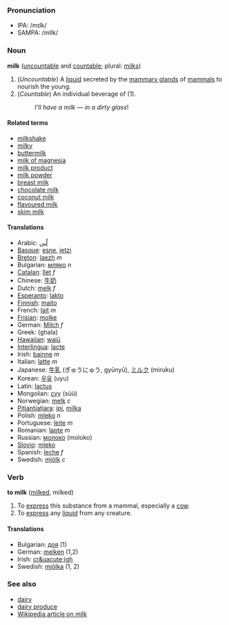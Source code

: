===Pronunciation===
*IPA: /mɪlk/
*SAMPA: /mIlk/
===Noun===
'''milk''' ([[uncountable]] and [[countable]]; plural: [[milks]])

#(''Uncountable'') A [[liquid]] secreted by the [[mammary gland]]s of [[mammal]]s to nourish the young.
#(''Countable'') An individual beverage of (1).
#:''I'll have a milk &mdash; in a dirty glass''!

====Related terms====
*[[milkshake]]
*[[milky]]
*[[buttermilk]]
*[[milk of magnesia]]
*[[milk product]]
*[[milk powder]]
*[[breast milk]]
*[[chocolate milk]]
*[[coconut milk]]
*[[flavoured milk]]
*[[skim milk]]

====Translations====
*Arabic: [[لّبن]]
*[[Basque]]: [[esne]], [[jetzi]]
*[[Breton]]: [[laezh]] ''m''
*Bulgarian: [[мляко]] ''n''
*[[Catalan]]: [[llet]] ''f''
*Chinese: [[牛奶]]
*Dutch: [[melk]] ''f''
*[[Esperanto]]: [[lakto]]
*[[Finnish]]: [[maito]]
*French: [[lait]] ''m''
*[[Frisian]]: [[molke]]
*German: [[Milch]] ''f''
*Greek: (ghala)
*[[Hawaiian]]: [[waiū]]
*[[Interlingua]]: [[lacte]]
*Irish: [[bainne]] ''m''
*Italian: [[latte]] ''m''
*Japanese: [[牛乳]] (ぎゅうにゅう, gyūnyū), [[ミルク]] (miruku)
*Korean: [[우유]] (uyu)
*Latin: [[lactus]]
*Mongolian: [[сүү]] (s&uuml;&uuml;)
*Norwegian: [[melk]] ''c''
*[[Pitjantjatjara]]: [[ipi]], [[milka]]
*Polish: [[mleko]] ''n''
*Portuguese: [[leite]] ''m''
*Romanian: [[lapte]] ''m''
*Russian: [[молоко]] (moloko)
*[[Slovio]]: [[mleko]]
*Spanish: [[leche]] ''f''
*Swedish: [[mjölk]] ''c''

===Verb===
'''to milk''' ([[milked]], milked)

#To [[express]] this substance from a mammal, especially a [[cow]].
#To [[express]] any [[liquid]] from any creature.

====Translations====
*Bulgarian: [[доя]] (1)
*German: [[melken]] (1,2)
*Irish: [[cr&uacute;igh]]
*Swedish: [[mjölka]] (1, 2)

===See also===
*[[dairy]]
*[[dairy produce]]
*[[w:milk|Wikipedia article on milk]]